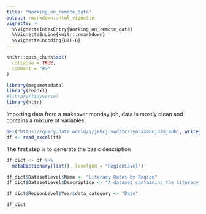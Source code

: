 ```yaml
---
title: "Working_on_remote_data"
output: rmarkdown::html_vignette
vignette: >
  %\VignetteIndexEntry{Working_on_remote_data}
  %\VignetteEngine{knitr::rmarkdown}
  %\VignetteEncoding{UTF-8}
---
```


```r
knitr::opts_chunk$set(
  collapse = TRUE,
  comment = "#>"
)
```

```r
library(megametadata)
library(readxl)
#library(tidyverse)
library(httr)
```

Importing data from a makeover monday job, data is mostly clean and contains a mixture of variables.  

```r
GET("https://query.data.world/s/je6cjcvwd3zczzyo3sx4nnj3lmjanh", write_disk(tf <- tempfile(fileext = ".xlsx")))
df <- read_excel(tf)
```

The first step is to generate the basic description

```r
df_dict <- df %>%
  metaDictionary(list(), levelgen = "RegionLevel")

df_dict$DatasetLevel$Name <- "Literacy Rates by Region"
df_dict$DatasetLevel$Description <- "A dataset containing the literacy rates by region and age over time."

df_dict$RegionLevel$Year$data_category <- "Date"

df_dict
```




